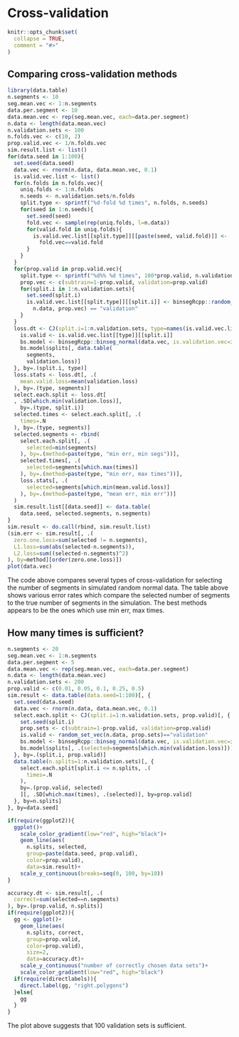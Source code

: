 <!--
%\VignetteEngine{knitr::knitr}
%\VignetteIndexEntry{Cross-validation}
-->

# Cross-validation

```r
knitr::opts_chunk$set(
  collapse = TRUE,
  comment = "#>"
)
```

## Comparing cross-validation methods

```r
library(data.table)
n.segments <- 10
seg.mean.vec <- 1:n.segments
data.per.segment <- 10
data.mean.vec <- rep(seg.mean.vec, each=data.per.segment)
n.data <- length(data.mean.vec)
n.validation.sets <- 100
n.folds.vec <- c(10, 2)
prop.valid.vec <- 1/n.folds.vec
sim.result.list <- list()
for(data.seed in 1:100){
  set.seed(data.seed)
  data.vec <- rnorm(n.data, data.mean.vec, 0.1)
  is.valid.vec.list <- list()
  for(n.folds in n.folds.vec){
    uniq.folds <- 1:n.folds
    n.seeds <- n.validation.sets/n.folds
    split.type <- sprintf("%d-fold %d times", n.folds, n.seeds)
    for(seed in 1:n.seeds){
      set.seed(seed)
      fold.vec <- sample(rep(uniq.folds, l=n.data))
      for(valid.fold in uniq.folds){
        is.valid.vec.list[[split.type]][[paste(seed, valid.fold)]] <-
          fold.vec==valid.fold
      }
    }
  }
  for(prop.valid in prop.valid.vec){
    split.type <- sprintf("%d%% %d times", 100*prop.valid, n.validation.sets)
    prop.vec <- c(subtrain=1-prop.valid, validation=prop.valid)
    for(split.i in 1:n.validation.sets){
      set.seed(split.i)
      is.valid.vec.list[[split.type]][[split.i]] <- binsegRcpp::random_set_vec(
        n.data, prop.vec) == "validation"
    }
  }
  loss.dt <- CJ(split.i=1:n.validation.sets, type=names(is.valid.vec.list))[, {
    is.valid <- is.valid.vec.list[[type]][[split.i]]
    bs.model <- binsegRcpp::binseg_normal(data.vec, is.validation.vec=is.valid)
    bs.model$splits[, data.table(
      segments,
      validation.loss)]
  }, by=.(split.i, type)]
  loss.stats <- loss.dt[, .(
    mean.valid.loss=mean(validation.loss)
  ), by=.(type, segments)]
  select.each.split <- loss.dt[
  , .SD[which.min(validation.loss)],
    by=.(type, split.i)]
  selected.times <- select.each.split[, .(
    times=.N
  ), by=.(type, segments)]
  selected.segments <- rbind(
    select.each.split[, .(
      selected=min(segments)
    ), by=.(method=paste(type, "min err, min segs"))],
    selected.times[, .(
      selected=segments[which.max(times)]
    ), by=.(method=paste(type, "min err, max times"))],
    loss.stats[, .(
      selected=segments[which.min(mean.valid.loss)]
    ), by=.(method=paste(type, "mean err, min err"))]
  )
  sim.result.list[[data.seed]] <- data.table(
    data.seed, selected.segments, n.segments)
}
sim.result <- do.call(rbind, sim.result.list)
(sim.err <- sim.result[, .(
  zero.one.loss=sum(selected != n.segments),
  L1.loss=sum(abs(selected-n.segments)),
  L2.loss=sum((selected-n.segments)^2)
), by=method][order(zero.one.loss)])
plot(data.vec)
```

The code above compares several types of cross-validation for
selecting the number of segments in simulated random normal data. The
table above shows various error rates which compare the selected
number of segments to the true number of segments in the
simulation. The best methods appears to be the ones which use min err,
max times.

## How many times is sufficient?

```r
n.segments <- 20
seg.mean.vec <- 1:n.segments
data.per.segment <- 5
data.mean.vec <- rep(seg.mean.vec, each=data.per.segment)
n.data <- length(data.mean.vec)
n.validation.sets <- 200
prop.valid <- c(0.01, 0.05, 0.1, 0.25, 0.5)
sim.result <- data.table(data.seed=1:100)[, {
  set.seed(data.seed)
  data.vec <- rnorm(n.data, data.mean.vec, 0.1)
  select.each.split <- CJ(split.i=1:n.validation.sets, prop.valid)[, {
    set.seed(split.i)
    prop.sets <- c(subtrain=1-prop.valid, validation=prop.valid)
    is.valid <- random_set_vec(n.data, prop.sets)=="validation"
    bs.model <- binsegRcpp::binseg_normal(data.vec, is.validation.vec=is.valid)
    bs.model$splits[, .(selected=segments[which.min(validation.loss)])]
  }, by=.(split.i, prop.valid)]
  data.table(n.splits=1:n.validation.sets)[, {
    select.each.split[split.i <= n.splits, .(
      times=.N
    ),
    by=.(prop.valid, selected)
    ][, .SD[which.max(times), .(selected)], by=prop.valid]
  }, by=n.splits]
}, by=data.seed]

if(require(ggplot2)){
  ggplot()+
    scale_color_gradient(low="red", high="black")+
    geom_line(aes(
      n.splits, selected,
      group=paste(data.seed, prop.valid),
      color=prop.valid),
      data=sim.result)+
    scale_y_continuous(breaks=seq(0, 100, by=10))
}

accuracy.dt <- sim.result[, .(
  correct=sum(selected==n.segments)
), by=.(prop.valid, n.splits)]
if(require(ggplot2)){
  gg <- ggplot()+
    geom_line(aes(
      n.splits, correct,
      group=prop.valid,
      color=prop.valid),
      size=2,
      data=accuracy.dt)+
    scale_y_continuous("number of correctly chosen data sets")+
    scale_color_gradient(low="red", high="black")
  if(require(directlabels)){
    direct.label(gg, "right.polygons")
  }else{
    gg
  }
}
```

The plot above suggests that 100 validation sets is sufficient.
